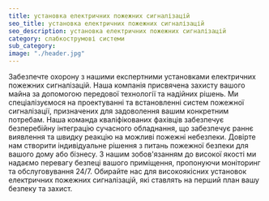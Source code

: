 ```yaml
---
title: установка електричних пожежних сигналізацій
seo_title: установка електричних пожежних сигналізацій
seo_description: установка електричних пожежних сигналізацій
category: слабкострумові системи
sub_category: 
image: "./header.jpg"
---
```

<p>
Забезпечте охорону з нашими експертними установками електричних пожежних сигналізацій. Наша компанія присвячена захисту вашого майна за допомогою передової технології та надійних рішень. Ми спеціалізуємося на проектуванні та встановленні систем пожежної сигналізації, призначених для задоволення вашим конкретним потребам. Наша команда кваліфікованих фахівців забезпечує безперебійну інтеграцію сучасного обладнання, що забезпечує раннє виявлення та швидку реакцію на можливі пожежні небезпеки. Довірте нам створити індивідуальне рішення з питань пожежної безпеки для вашого дому або бізнесу. З нашим зобов'язанням до високої якості ми надаємо перевагу безпеці вашого приміщення, пропонуючи моніторинг та обслуговування 24/7. Обирайте нас для високоякісних установок електричних пожежних сигналізацій, які ставлять на перший план вашу безпеку та захист.
</p>